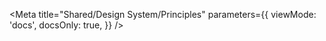 



<Meta
  title="Shared/Design System/Principles"
  parameters={{
    viewMode: 'docs',
    docsOnly: true,
  }}
/>

<Title>Principles</Title>

<Description markdown={Development} />









